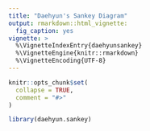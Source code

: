 ```yaml
---
title: "Daehyun's Sankey Diagram"
output: rmarkdown::html_vignette:
  fig_caption: yes
vignette: >
  %\VignetteIndexEntry{daehyunsankey}
  %\VignetteEngine{knitr::rmarkdown}
  %\VignetteEncoding{UTF-8}
---
```


```r
knitr::opts_chunk$set(
  collapse = TRUE,
  comment = "#>"
)
```

```r
library(daehyun.sankey)
```
